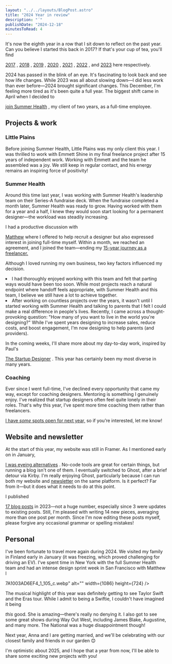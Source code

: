 ```yaml
---
layout: "../../layouts/BlogPost.astro"
title: "2024 Year in review"
description: "´"
publishDate: "2024-12-18"
minutesToRead: 4
---
```


<p>It's now the eighth year in a row that I sit down to reflect on the past year. Can you believe I started this back in 2017? If that's your cup of tea, you'll find </p>
<a href="https://www.antonsten.com/articles/2017/" rel="noreferrer">2017</a>
 , 
<a href="https://www.antonsten.com/articles/2018/" rel="noreferrer">2018</a>
 , 
<a href="https://www.antonsten.com/articles/2019/" rel="noreferrer">2019</a>
 , 
<a href="https://www.antonsten.com/articles/2020/" rel="noreferrer">2020</a>
 , 
<a href="https://www.antonsten.com/articles/2021/" rel="noreferrer">2021</a>
 , 
<a href="https://www.antonsten.com/articles/2022/" rel="noreferrer">2022</a>
 , and 
<a href="https://www.antonsten.com/articles/2023/" rel="noreferrer">2023</a>
 here respectively.</p>
<p>2024 has passed in the blink of an eye. It's fascinating to look back and see how life changes. While 2023 was all about slowing down—I did less work than ever before—2024 brought significant changes. This December, I'm feeling more tired as it's been quite a full year. The biggest shift came in April when I decided to </p>
<a href="https://www.antonsten.com/articles/change-is-coming/" rel="noreferrer">join Summer Health</a>
 , my client of two years, as a full-time employee.</p>
<h2 id="projects-work">Projects &amp; work</h>
</h2>
<h3 id="little-plains">Little Plains</h>
</h3>
<p>Before joining Summer Health, Little Plains was my only client this year. I was thrilled to work with Emmett Shine in my final freelance project after 15 years of independent work. Working with Emmett and the team he assembled was a joy. We still keep in regular contact, and his energy remains an inspiring force of positivity!</p>
<h3 id="summer-health">Summer Health</h>
</h3>
<p>Around this time last year, I was working with Summer Health's leadership team on their Series-A fundraise deck. When the fundraise completed a month later, Summer Health was ready to grow. Having worked with them for a year and a half, I knew they would soon start looking for a permanent designer—the workload was steadily increasing.</p>
<p>I had a productive discussion with </p>
<a href="https://www.antonsten.com/articles/head-of-product/" rel="noreferrer">Matthew</a>
 where I offered to help recruit a designer but also expressed interest in joining full-time myself. Within a month, we reached an agreement, and I joined the team—ending my 
<a href="https://www.antonsten.com/articles/change-is-coming/" rel="noreferrer">15-year journey as a freelancer. </a>
<p>Although I loved running my own business, two key factors influenced my decision.</p>
<ol>
</ol>
<li>I had thoroughly enjoyed working with this team and felt that parting ways would have been too soon. While most projects reach a natural endpoint where handoff feels appropriate, with Summer Health and this team, I believe we still have a lot to achieve together.</li>
<li>After working on countless projects over the years, it wasn't until I started working with Summer Health and talking to parents that I felt I could make a real difference in people's lives. Recently, I came across a thought-provoking question: "How many of you want to live in the world you're designing?" While I've spent years designing to increase sales, reduce costs, and boost engagement, I'm now designing to help parents (and providers). </li>
<MDXImage src="/images/a61df63d381e16abd83ad83b3e14bf84.webp" alt="m now designing to help parents and providers - Adfdeabdadbebf" width={2000} height={1331} />
<p>In the coming weeks, I'll share more about my day-to-day work, inspired by Paul's </p>
<a href="https://paulstamatiou.com/the-startup-designer?ref="antonsten".com">The Startup Designer</a>
 . This year has certainly been my most diverse in many years.</p>
<h3 id="coaching">Coaching</h>
</h3>
<p>Ever since I went full-time, I've declined every opportunity that came my way, except for coaching designers. Mentoring is something I genuinely enjoy. I've realized that startup designers often feel quite lonely in their roles. That's why this year, I've spent more time coaching them rather than freelancers.</p>
<a href="https://www.antonsten.com/coaching/" rel="noreferrer">I have 
<em>some</e>
</em>
 spots open for next year,</a>
 so if you’re interested, let me know!</p>
<h2 id="website-and-newsletter">Website and newsletter</h>
</h2>
<p>At the start of this year, my website was still in Framer. As I mentioned early on in January, </p>
<a href="https://www.antonsten.com/articles/no-code-tools/">I was eyeing alternatives</a>
 . No-code tools are great for certain things, but running a blog isn't one of them. I eventually switched to Ghost, after a brief detour via Kirby. I'm really enjoying Ghost, particularly because I can run both my website and 
<a href="https://www.antonsten.com/newsletter/" rel="noreferrer">newsletter</a>
 on the same platform. Is it perfect? Far from it—but it does what it needs to do at this point.</p>
<p>I published </p>
<a href="https://www.antonsten.com/articles/" rel="noreferrer">17 blog posts</a>
 in 2023—not a huge number, especially since 3 were updates to existing posts. Still, I'm pleased with writing 14 new pieces, averaging more than one post per month. Since I'm now editing these posts myself, please forgive any occasional grammar or spelling mistakes!</p>
<h2 id="personal">Personal</h>
</h2>
<p>I've been fortunate to travel more again during 2024. We visited my family in Finland early in January (it was freezing, which proved challenging for driving an EV). I've spent time in New York with the full Summer Health team and had an intense design sprint week in San Francisco with Matthew l </p>
<MDXImage src="/image
<MDXImage src="/images/9CD79FC9-89D1-43E1-88E9-7A1003AD6EF4_1_105_c.webp" alt="design sprint week in San Francisco with Matthew... - CDFC D E E AADEF C" width={1086} height={724} />7A1003AD6EF4_1_105_c.webp" alt="" width={1086} height={724} />
<p>The musical highlight of this year was definitely getting to see Taylor Swift and the Eras tour. While I admit to being a Swiftie, I couldn't have imagined it being </p>
<em>this</em>
 good. She is amazing—there's really no denying it. I also got to see some great shows during Way Out West, including James Blake, Augustine, and many more. The National was a huge disappointment though!</p>
<p>Next year, Anna and I are getting married, and we'll be celebrating with our closest family and friends in our garden 😊</p>
<p>I'm optimistic about 2025, and I hope that a year from now, I'll be able to share some exciting new projects with you!</p>
